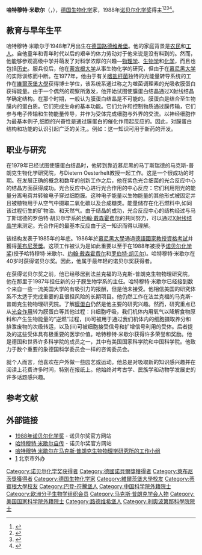 {{Infobox scientist
|name              = 哈特穆特·米歇尔{{Nobel icon}}<br/>Hartmut Michel
|image             = Michel, Hartmut (1948).jpg
|image_size        =
|caption           = 哈特穆特·米歇尔
|birth_date        = {{Birth date and age|df=y|1948|7|18}}
|birth_place       = {{GER}}[[路德维希堡|路德维希堡]]
|death_date        = 
|death_place       = 
|residence         = 
|citizenship       = 
|nationality       = {{GER}}
|ethnicity         = 
|field             = [[生物化学|生物化学]]
|work_institutions = 马克斯-普朗克生物化学研究院
|alma_mater        = [[蒂宾根大学|蒂宾根大学]]
|doctoral_advisor  = 
|doctoral_students = 
|known_for         = [[膜蛋白|膜蛋白]]结晶
|website ={{URL|http://www.biophys.mpg.de/en/michel.html}}
|influences        = 
|influenced        = 
|prizes            = {{Plainlist|
* [[Max_Delbruck_Prize|Max Delbruck Prize]] <small>(1986)</small>
* [[戈特弗里德·莱布尼茨奖|戈特弗里德·莱布尼茨奖]] <small>(1986)</small>
* [[诺贝尔化学奖|诺贝尔化学奖]] <small>(1988)</small>
* [[皇家学会|皇家学会]] <small>(2005)</small><ref name=formemrs>{{cite web|archiveurl=https://web.archive.org/web/20151026223249/https://royalsociety.org/people/hartmut-michel-11948/|archivedate=2015-10-26|url=https://royalsociety.org/people/hartmut-michel-11948/|publisher=[[Royal_Society|Royal Society]]|location=London|title=Professor Hartmut Michel ForMemRS|accessdate=2017-03-03|dead-url=no}}</ref>}}
|religion          = 
|footnotes         = 
|signature         =
|spouse            = Elena Olkhova
}}

'''哈特穆特·米歇尔'''（{{lang-de|'''Hartmut Michel'''}}，{{bd|1948年|7月18日}}），[[德国|德国]][[生物化学|生物化学]]家，1988年[[诺贝尔化学奖|诺贝尔化学奖]]得主<ref>{{Cite web |url=http://nobelprize.org/chemistry/laureates/1988/michel-autobio.html |title=Autobiographical information on Hartmut at www.nobel.org |accessdate=2017-03-03 |archive-date=2008-09-05 |archive-url=https://web.archive.org/web/20080905092454/http://nobelprize.org/chemistry/laureates/1988/michel-autobio.html |dead-url=no }}</ref><ref>{{Cite web |url=http://www.sfb807.de/hartmut-michel.html |title=Structural genomics on selected families of secondary active transporters, project page at the Frankfurt University |accessdate=2017-03-03 |archive-date=2017-03-03 |archive-url=https://web.archive.org/web/20170303201210/http://www.sfb807.de/hartmut-michel.html |dead-url=no }}</ref><ref>{{Cite journal | doi = 10.1038/376660a0| title = Structure at 2.8 Å resolution of cytochrome c oxidase from Paracoccus denitrificans| journal = Nature| volume = 376| issue = 6542| pages = 660| year = 1995| last1 = Iwata | first1 = S. | last2 = Ostermeier | first2 = C. | last3 = Ludwig | first3 = B. | last4 = Michel | first4 = H. }}</ref><ref>{{Cite journal | doi = 10.1016/S0022-2836(84)80011-X| title = X-ray structure analysis of a membrane protein complex| journal = Journal of Molecular Biology| volume = 180| issue = 2| pages = 385| year = 1984| last1 = Deisenhofer | first1 = J.| last2 = Epp | first2 = O.| last3 = Miki | first3 = K.| last4 = Huber | first4 = R.| last5 = Michel | first5 = H.}}</ref>。

== 教育与早年生平 ==
哈特穆特·米歇尔于1948年7月出生在[[德国|德国]][[路德维希堡|路德维希堡]]。他的家庭背景是[[农民|农民]]和[[工人|工人]]。自他童年和青年时代以后的艰辛的体力劳动对于他来说是没有料到的。然而，他能够参观高级中学并萌发了对科学浓厚的兴趣―[[物理学|物理学]]、[[生物学|生物学]]和[[化学|化学]]，而且也包括[[历史|历史]]。服兵役后，他在[[蒂宾根大学|蒂宾根大学]]从事生物化学的研究，但由于在[[慕尼黑大学|慕尼黑大学]]的实际训练而中断。在1977年，他由于有关[[嗜盐杆菌|嗜盐杆菌]]独特的光能量转导系统的工作在[[維爾茨堡大學|維爾茨堡大學]]获得博士学位，该系统系通过称之为噬菌调理素的光吸收膜蛋白获得能量。由于一个偶然的观察所激发，他开始试图使膜蛋白结晶通过X射线结晶学确定结构。在那个时期，一般认为膜蛋白结晶是不可能的。膜蛋白是结合至生物膜内的蛋白质。它们完成生命的基本功能。它们允许和控制物质通过膜传输，它们参与电子传输和生物能量传导，并作为受体完成细胞与外界的交流。以神经细胞作为最基本例子,细胞的兴奋性是通过膜蛋白的催化作用起反应的。因此，对膜蛋白结构和功能的认识引起广泛的关注,。例如：这一知识可用于新药的开发。

== 职业与研究 ==
在1979年已经试图使膜蛋白结晶时，他转到靠近慕尼黑的马丁斯瑞德的马克斯-普朗克生物化学研究院，与Dietern Oesterhelt教授一起工作。这是一个很成功的时期。在发展正确的概念和数年的创新工作之后，他在紫色光合细菌的光合反应中心的结晶方面获得成功。光合反应中心进行光合作用的中心反应：它们利用阳光的能量分离电荷并转输电子穿过细胞膜。这种电子能量以生物能量的其他形式被固定并且被植物用于从空气中摄取二氧化碳以及合成糖类。能量储存在化石燃料中,如同该过程衍生的矿物油、和天然气。由于结晶的成功，光合反应中心的结构经过与马丁斯瑞德的罗伯特·胡贝尔学系的[[约翰·戴森霍费尔|约翰·戴森霍费尔]]的共同努力，可以通过[[X射线结晶学|X射线结晶学]]来测定。光合作用的最基本反应由于这一知识而得以理解。

该结构发表于1985年的年底。1986年於[[慕尼黑大學|慕尼黑大學]]通過[[德語國家教授資格考試|德語國家教授資格考試]]并獲得[[戈特弗里德·威廉·萊布尼茨獎|萊布尼茨獎]]。这项工作被认为是如此重要以至于在1988年被授予[[诺贝尔化学奖|诺贝尔化学奖]](授予哈特穆特·米歇尔、[[约翰·戴森霍费尔|约翰·戴森霍费尔]]和[[罗伯特·胡贝尔|罗伯特·胡贝尔]])。哈特穆特·米歇尔在40岁时获得诺贝尔奖。因此，他属于最年轻的诺贝尔奖获得者。

在获得诺贝尔奖之前，他已经移居到法兰克福的马克斯-普朗克生物物理研究院，他在那里于1987年担任新的分子膜生物学系的主任。哈特穆特·米歇尔已经接到数个来自一些一流美国大学的有吸引力的报酬，但是他未接受。他相信美国的研究体系不太适于完成重要的且很担风险的长期项目。他仍然工作在法兰克福的马克斯-普朗克生物物理研究院。了解[[膜蛋白|膜蛋白]]仍然是他主要的研究兴趣。然而，研究重点已从[[光合作用|光合作用]]转为膜蛋白等其他过程：(i)细胞呼吸，我们机体内用氧气以降解食物原料和产生生物能量的“逆燃”过程，(ii)可被用于通过我们机体内的细胞摄取养分和排泄废物的次级转运，以及(iii)可被细胞接受信号和扩增信号利用的受体。后者提及的这些受体具有极重要的医学价值。哈特穆特·米歇尔获得许多荣誉和奖励。他是德国和世界许多科学院的成员之一，其中有美国国家科学院和中国科学院。他致力于数个重要的象德国科学委员会一样的咨询委员会。

就个人而言，他喜欢在户外做一些园艺或运动。他总是对吸取新的知识感兴趣并在阅读上花费许多时间，特别在报纸上。他始终对考古学、民族学和动物学发展史的许多话题感兴趣。

== 参考文献 ==
{{reflist}}

== 外部链接 ==
* [http://nobelprize.org/nobel_prizes/chemistry/laureates/1988/ 1988年诺贝尔化学奖]{{WebCite|url=https://www.webcitation.org/6Bh4wO7As?url=http://www.nobelprize.org/nobel_prizes/chemistry/laureates/1988/ |date=20121026042211 |dateformat=iso }} - 诺贝尔奖官方网站
* [http://nobelprize.org/nobel_prizes/chemistry/laureates/1988/michel-autobio.html 哈特穆特·米歇尔自传]{{Wayback|url=http://nobelprize.org/nobel_prizes/chemistry/laureates/1988/michel-autobio.html |date=20060710020945 }} - 诺贝尔奖官方网站
* [https://web.archive.org/web/20071114230952/http://www.mpibp-frankfurt.mpg.de/michel/ 哈特穆特·米歇尔在马克斯·普朗克生物物理学研究所的工作小组]
* [https://web.archive.org/web/20111108064743/http://www.bjfao.gov.cn/wzzt/2011njzt/jbjl2011/18321.htm] 北京市外办

{{诺贝尔化学奖获得者 (1976年-2000年)}}
{{中国科学院全体健在院士}}

{{Authority control}}

{{DEFAULTSORT:Michel, Hartmut}}
[[Category:诺贝尔化学奖获得者|Category:诺贝尔化学奖获得者]]
[[Category:德國諾貝爾獎獲得者|Category:德國諾貝爾獎獲得者]]
[[Category:萊布尼茨獎獲得者|Category:萊布尼茨獎獲得者]]
[[Category:德国生物化学家|Category:德国生物化学家]]
[[Category:維爾茨堡大學校友|Category:維爾茨堡大學校友]]
[[Category:蒂賓根大學校友|Category:蒂賓根大學校友]]
[[Category:巴登-符騰堡人|Category:巴登-符騰堡人]]
[[Category:中国科学院外籍院士|Category:中国科学院外籍院士]]
[[Category:欧洲分子生物学组织会员|Category:欧洲分子生物学组织会员]]
[[Category:马克斯·普朗克学会人物|Category:马克斯·普朗克学会人物]]
[[Category:美国国家科学院外籍院士|Category:美国国家科学院外籍院士]]
[[Category:路德维希堡人|Category:路德维希堡人]]
[[Category:利奧波第那科學院院士|Category:利奧波第那科學院院士]]
{{中国科学院外籍院士}}